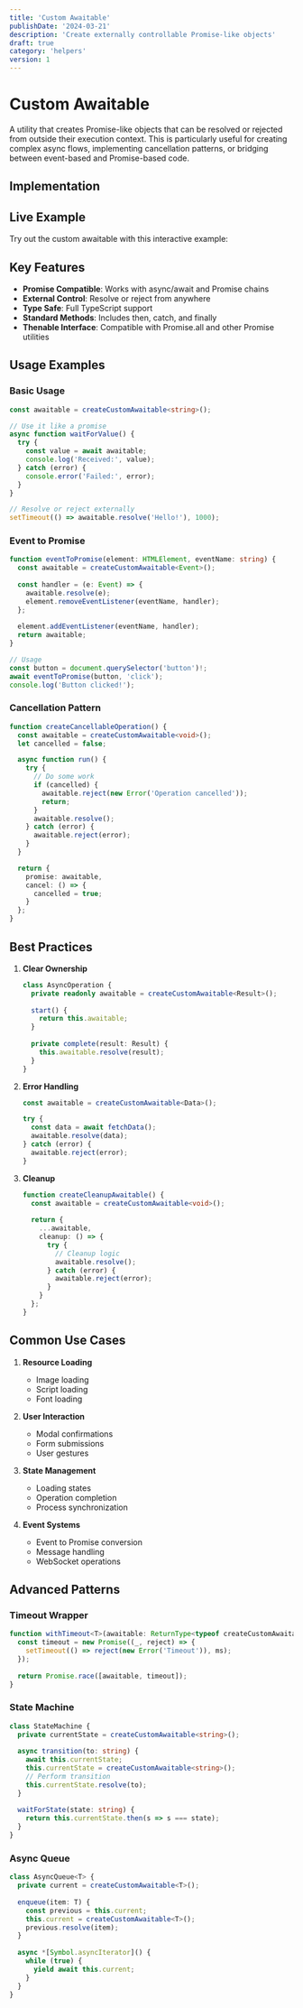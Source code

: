 ```yaml
---
title: 'Custom Awaitable'
publishDate: '2024-03-21'
description: 'Create externally controllable Promise-like objects'
draft: true
category: 'helpers'
version: 1
---
```



# Custom Awaitable

A utility that creates Promise-like objects that can be resolved or rejected from outside their execution context. This is particularly useful for creating complex async flows, implementing cancellation patterns, or bridging between event-based and Promise-based code.

## Implementation

<CodeSnippet file="custom-awaitable.ts" />

## Live Example

Try out the custom awaitable with this interactive example:

<Example component="custom-awaitable-example" />

## Key Features

- **Promise Compatible**: Works with async/await and Promise chains
- **External Control**: Resolve or reject from anywhere
- **Type Safe**: Full TypeScript support
- **Standard Methods**: Includes then, catch, and finally
- **Thenable Interface**: Compatible with Promise.all and other Promise utilities

## Usage Examples

### Basic Usage

```typescript
const awaitable = createCustomAwaitable<string>();

// Use it like a promise
async function waitForValue() {
  try {
    const value = await awaitable;
    console.log('Received:', value);
  } catch (error) {
    console.error('Failed:', error);
  }
}

// Resolve or reject externally
setTimeout(() => awaitable.resolve('Hello!'), 1000);
```

### Event to Promise

```typescript
function eventToPromise(element: HTMLElement, eventName: string) {
  const awaitable = createCustomAwaitable<Event>();
  
  const handler = (e: Event) => {
    awaitable.resolve(e);
    element.removeEventListener(eventName, handler);
  };
  
  element.addEventListener(eventName, handler);
  return awaitable;
}

// Usage
const button = document.querySelector('button')!;
await eventToPromise(button, 'click');
console.log('Button clicked!');
```

### Cancellation Pattern

```typescript
function createCancellableOperation() {
  const awaitable = createCustomAwaitable<void>();
  let cancelled = false;

  async function run() {
    try {
      // Do some work
      if (cancelled) {
        awaitable.reject(new Error('Operation cancelled'));
        return;
      }
      awaitable.resolve();
    } catch (error) {
      awaitable.reject(error);
    }
  }

  return {
    promise: awaitable,
    cancel: () => {
      cancelled = true;
    }
  };
}
```

## Best Practices

1. **Clear Ownership**
   ```typescript
   class AsyncOperation {
     private readonly awaitable = createCustomAwaitable<Result>();
     
     start() {
       return this.awaitable;
     }
     
     private complete(result: Result) {
       this.awaitable.resolve(result);
     }
   }
   ```

2. **Error Handling**
   ```typescript
   const awaitable = createCustomAwaitable<Data>();
   
   try {
     const data = await fetchData();
     awaitable.resolve(data);
   } catch (error) {
     awaitable.reject(error);
   }
   ```

3. **Cleanup**
   ```typescript
   function createCleanupAwaitable() {
     const awaitable = createCustomAwaitable<void>();
     
     return {
       ...awaitable,
       cleanup: () => {
         try {
           // Cleanup logic
           awaitable.resolve();
         } catch (error) {
           awaitable.reject(error);
         }
       }
     };
   }
   ```

## Common Use Cases

1. **Resource Loading**
   - Image loading
   - Script loading
   - Font loading

2. **User Interaction**
   - Modal confirmations
   - Form submissions
   - User gestures

3. **State Management**
   - Loading states
   - Operation completion
   - Process synchronization

4. **Event Systems**
   - Event to Promise conversion
   - Message handling
   - WebSocket operations

## Advanced Patterns

### Timeout Wrapper

```typescript
function withTimeout<T>(awaitable: ReturnType<typeof createCustomAwaitable<T>>, ms: number) {
  const timeout = new Promise((_, reject) => {
    setTimeout(() => reject(new Error('Timeout')), ms);
  });
  
  return Promise.race([awaitable, timeout]);
}
```

### State Machine

```typescript
class StateMachine {
  private currentState = createCustomAwaitable<string>();
  
  async transition(to: string) {
    await this.currentState;
    this.currentState = createCustomAwaitable<string>();
    // Perform transition
    this.currentState.resolve(to);
  }
  
  waitForState(state: string) {
    return this.currentState.then(s => s === state);
  }
}
```

### Async Queue

```typescript
class AsyncQueue<T> {
  private current = createCustomAwaitable<T>();
  
  enqueue(item: T) {
    const previous = this.current;
    this.current = createCustomAwaitable<T>();
    previous.resolve(item);
  }
  
  async *[Symbol.asyncIterator]() {
    while (true) {
      yield await this.current;
    }
  }
} 
